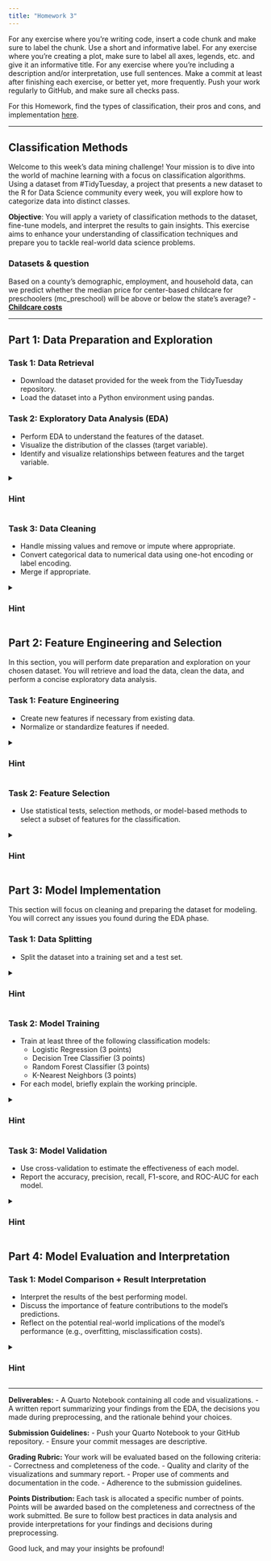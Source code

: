 ```yaml
---
title: "Homework 3"
---
```


For any exercise where you're writing code, insert a code chunk and make sure to label the chunk. Use a short and informative label. For any exercise where you're creating a plot, make sure to label all axes, legends, etc. and give it an informative title. For any exercise where you're including a description and/or interpretation, use full sentences. Make a commit at least after finishing each exercise, or better yet, more frequently. Push your work regularly to GitHub, and make sure all checks pass.

For this Homework, find the types of classification, their pros and cons, and implementation [here](https://datamineaz.org/tables/model-cheatsheet.html).

------------------------------------------------------------------------

## Classification Methods

Welcome to this week's data mining challenge! Your mission is to dive into the world of machine learning with a focus on classification algorithms. Using a dataset from #TidyTuesday, a project that presents a new dataset to the R for Data Science community every week, you will explore how to categorize data into distinct classes.

**Objective**: You will apply a variety of classification methods to the dataset, fine-tune models, and interpret the results to gain insights. This exercise aims to enhance your understanding of classification techniques and prepare you to tackle real-world data science problems.

### Datasets & question

Based on a county's demographic, employment, and household data, can we predict whether the median price for center-based childcare for preschoolers (mc_preschool) will be above or below the state's average? - [**Childcare costs**](https://github.com/rfordatascience/tidytuesday/tree/master/data/2023/2023-05-09)

------------------------------------------------------------------------

## Part 1: Data Preparation and Exploration

### Task 1: Data Retrieval

-   Download the dataset provided for the week from the TidyTuesday repository.
-   Load the dataset into a Python environment using pandas.

### Task 2: Exploratory Data Analysis (EDA)

-   Perform EDA to understand the features of the dataset.
-   Visualize the distribution of the classes (target variable).
-   Identify and visualize relationships between features and the target variable.

<details>

<summary>

<h3><b>Hint</b></h3>

</summary>

-   Use `matplotlib` and `seaborn` for visualizations to understand data distributions.
-   `pandas.DataFrame.describe()` can give you descriptive statistics.
-   Use `seaborn.pairplot()` or `pandas.scatter_matrix()` to visualize possible correlations.

</details>

### Task 3: Data Cleaning

-   Handle missing values and remove or impute where appropriate.
-   Convert categorical data to numerical data using one-hot encoding or label encoding.
-   Merge if appropriate.

<details>

<summary>

<h3><b>Hint</b></h3>

</summary>

-   Check for missing values using `pandas.DataFrame.isnull().sum()`.
-   Consider using `pandas.DataFrame.dropna()` to remove rows with missing values or `pandas.DataFrame.fillna()` to impute them.
-   For encoding categorical variables, look into `pandas.get_dummies()` for one-hot encoding or `sklearn.preprocessing.LabelEncoder` for label encoding.

</details>

## Part 2: Feature Engineering and Selection

In this section, you will perform date preparation and exploration on your chosen dataset. You will retrieve and load the data, clean the data, and perform a concise exploratory data analysis.

### Task 1: Feature Engineering

-   Create new features if necessary from existing data.
-   Normalize or standardize features if needed.

<details>

<summary>

<h3><b>Hint</b></h3>

</summary>

-   Think about what additional information might be useful that's not directly provided in the features.
-   Standardize features with `sklearn.preprocessing.StandardScaler` or normalize them with `sklearn.preprocessing.MinMaxScaler`.

</details>

### Task 2: Feature Selection

-   Use statistical tests, selection methods, or model-based methods to select a subset of features for the classification.

<details>

<summary>

<h3><b>Hint</b></h3>

</summary>

-   Use methods like `SelectKBest` from `sklearn.feature_selection` to select features based on univariate statistical tests.
-   Consider using `feature_importances_` from tree-based models like RandomForest to evaluate feature importance.
-   Consider removing correlated pairs like we did in class

</details>

## Part 3: Model Implementation

This section will focus on cleaning and preparing the dataset for modeling. You will correct any issues you found during the EDA phase.

### Task 1: Data Splitting

-   Split the dataset into a training set and a test set.

<details>

<summary>

<h3><b>Hint</b></h3>

</summary>

-   Use `sklearn.model_selection.train_test_split` to separate your data into training and testing sets.
-   Consider using PCA for dimensional reduction, picking the optimal components like we did in class.

</details>

### Task 2: Model Training

-   Train at least three of the following classification models:
    -   Logistic Regression (3 points)
    -   Decision Tree Classifier (3 points)
    -   Random Forest Classifier (3 points)
    -   K-Nearest Neighbors (3 points)
-   For each model, briefly explain the working principle.

<details>

<summary>

<h3><b>Hint</b></h3>

</summary>

-   For each algorithm, ensure you understand the basic principle; logistic regression is about probabilities, decision trees make hierarchical decisions, etc.
-   Consult the scikit-learn documentation for details on parameters and usage of different classifiers.

</details>

### Task 3: Model Validation

-   Use cross-validation to estimate the effectiveness of each model.
-   Report the accuracy, precision, recall, F1-score, and ROC-AUC for each model.

<details>

<summary>

<h3><b>Hint</b></h3>

</summary>

-   Implement cross-validation using `sklearn.model_selection.cross_val_score` or `sklearn.model_selection.cross_validate`.
-   For metrics, explore `sklearn.metrics` for functions like `accuracy_score`, `precision_score`, `recall_score`, `f1_score`, and `roc_auc_score`.

</details>

## Part 4: Model Evaluation and Interpretation

### Task 1: Model Comparison + Result Interpretation

-   Interpret the results of the best performing model.
-   Discuss the importance of feature contributions to the model's predictions.
-   Reflect on the potential real-world implications of the model's performance (e.g., overfitting, misclassification costs).

<details>

<summary>

<h3><b>Hint</b></h3>

</summary>

-   When interpreting the ROC curve, recall that a curve closer to the top-left corner indicates a better performance.

</details>

------------------------------------------------------------------------

**Deliverables:** - A Quarto Notebook containing all code and visualizations. - A written report summarizing your findings from the EDA, the decisions you made during preprocessing, and the rationale behind your choices.

**Submission Guidelines:** - Push your Quarto Notebook to your GitHub repository. - Ensure your commit messages are descriptive.

**Grading Rubric:** Your work will be evaluated based on the following criteria: - Correctness and completeness of the code. - Quality and clarity of the visualizations and summary report. - Proper use of comments and documentation in the code. - Adherence to the submission guidelines.

**Points Distribution:** Each task is allocated a specific number of points. Points will be awarded based on the completeness and correctness of the work submitted. Be sure to follow best practices in data analysis and provide interpretations for your findings and decisions during preprocessing.

Good luck, and may your insights be profound!
